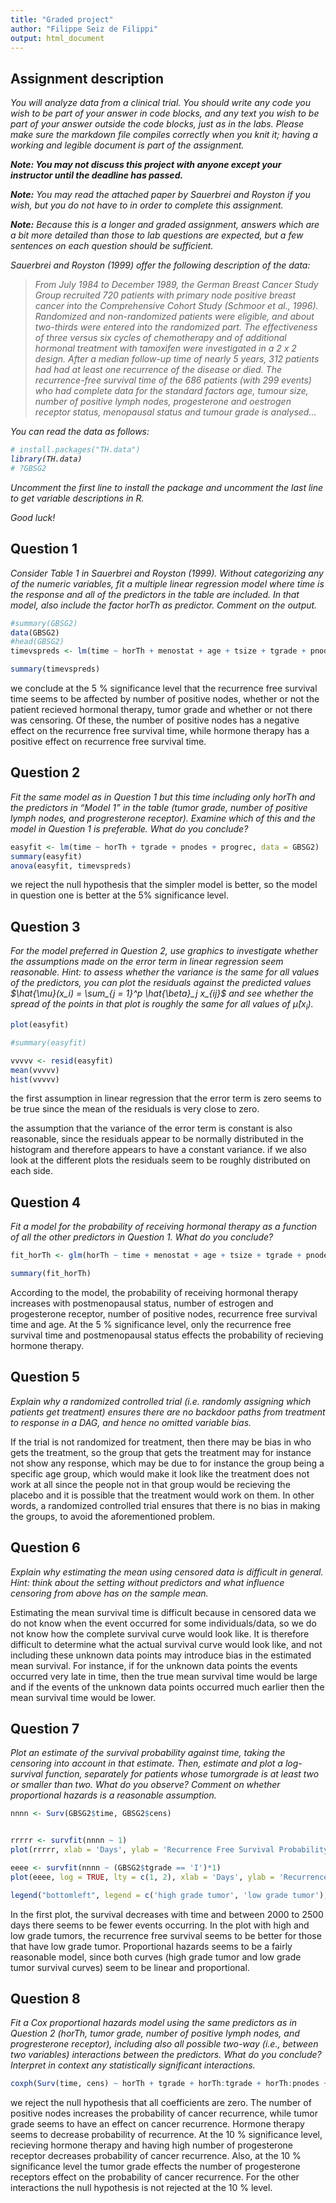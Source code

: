 ```yaml
---
title: "Graded project"
author: "Filippe Seiz de Filippi"
output: html_document
---
```


## Assignment description

<em> 
You will analyze data from a clinical trial.  You should write any code you wish to be part of your answer in code blocks, and any text you wish to be part of your answer outside the code blocks, just as in the labs. Please make sure the markdown file compiles correctly when you knit it; having a working and legible document is part of the assignment.


**Note: You may not discuss this project with anyone except your instructor until the deadline has passed.** 

**Note:** You may read the attached paper by Sauerbrei and Royston if you wish, but you do not have to in order to complete this assignment.

**Note:** Because this is a longer and graded assignment, answers which are a bit more detailed than those to lab questions are expected, but a few sentences on each question should be sufficient.



Sauerbrei and Royston (1999) offer the following description of the data:

 > From July 1984 to December 1989, the German Breast Cancer Study Group recruited 720 patients with primary node positive breast cancer into the Comprehensive Cohort Study (Schmoor et al., 1996). Randomized and non-randomized patients were eligible, and about two-thirds were entered into the randomized part. The effectiveness of three versus six cycles of chemotherapy and of additional hormonal treatment with tamoxifen were investigated in a 2 x 2 design. After a median follow-up time of nearly 5 years, 312 patients had had at least one recurrence of the disease or died. The recurrence-free survival time of the 686 patients (with 299 events) who had complete data for the standard factors age, tumour size, number of positive lymph nodes, progesterone and oestrogen receptor status, menopausal status and tumour grade is analysed...

You can read the data as follows:

```r
# install.packages("TH.data")
library(TH.data)
# ?GBSG2
```

Uncomment the first line to install the package and uncomment the last line to get variable descriptions in R.

Good luck!

</em>


## Question 1

*Consider Table 1 in Sauerbrei and Royston (1999). Without categorizing any of the numeric variables, fit a multiple linear regression model where time is the response and all of the predictors in the table are included. In that model, also include the factor horTh as predictor. Comment on the output.*
```r
#summary(GBSG2)
data(GBSG2)
#head(GBSG2)
timevspreds <- lm(time ~ horTh + menostat + age + tsize + tgrade + pnodes + progrec + estrec + cens, data = GBSG2)

summary(timevspreds)
```
we conclude at the 5 % significance level that the recurrence free survival time seems to be affected by number of positive nodes, whether or not the patient recieved hormonal therapy, tumor grade and whether or not there was censoring. Of these, the number of positive nodes has a negative effect on the recurrence free survival time, while hormone therapy has a positive effect on recurrence free survival time.   

 
## Question 2

*Fit the same model as in Question 1 but this time including only horTh and the predictors in "Model 1" in the table (tumor grade, number of positive lymph nodes, and progresterone receptor). Examine which of this and the model in Question 1 is preferable. What do you conclude?*
```r
easyfit <- lm(time ~ horTh + tgrade + pnodes + progrec, data = GBSG2)
summary(easyfit)
anova(easyfit, timevspreds)

```

we reject the null hypothesis that the simpler model is better, so the model in question one is better at the 5% significance level.

## Question 3

*For the model preferred in Question 2, use graphics to investigate whether the assumptions made on the error term in linear regression seem reasonable. Hint: to assess whether the variance is the same for all values of the predictors, you can plot the residuals against the predicted values $\hat{\mu}(x_i) = \sum_{j = 1}^p \hat{\beta}_j x_{ij}$ and see whether the spread of the points in that plot is roughly the same for all values of $\hat{\mu}(x_i)$.*
```r


plot(easyfit)

#summary(easyfit)

vvvvv <- resid(easyfit)
mean(vvvvv)
hist(vvvvv)
```
the first assumption in linear regression that the error term is zero seems to be true since the mean of the residuals is very close to zero.

the assumption that the variance of the error term is constant is also reasonable, since the residuals appear to be normally distributed in the histogram and therefore appears to have a constant variance. if we also look at the different plots the residuals seem to be roughly distributed on each side. 



## Question 4

*Fit a model for the probability of receiving hormonal therapy as a function of all the other predictors in Question 1. What do you conclude?*
```r
fit_horTh <- glm(horTh ~ time + menostat + age + tsize + tgrade + pnodes + progrec + estrec + cens, data = GBSG2, family = binomial)

summary(fit_horTh)
```
According to the model, the probability of receiving hormonal therapy increases with postmenopausal status, number of estrogen and progesterone receptor, number of positive nodes, recurrence free survival time and age. At the 5 % significance level, only the recurrence free survival time and postmenopausal status effects the probability of recieving hormone therapy.  

## Question 5

*Explain why a randomized controlled trial (i.e. randomly assigning which patients get treatment) ensures there are no backdoor paths from treatment to response in a DAG, and hence no omitted variable bias.*

If the trial is not randomized for treatment, then there may be bias in who gets the treatment, so the group that gets the treatment may for instance not show any response, which may be due to for instance the group being a specific age group, which would make it look like the treatment does not work at all since the people not in that group would be recieving the placebo and it is possible that the treatment would work on them. In other words, a randomized controlled trial ensures that there is no bias in making the groups, to avoid the aforementioned problem.  


## Question 6

*Explain why estimating the mean using censored data is difficult in general. Hint: think about the setting without predictors and what influence censoring from above has on the sample mean.*

Estimating the mean survival time is difficult because in censored data we do not know when the event occurred for some individuals/data, so we do not know how the complete survival curve would look like. It is therefore difficult to determine what the actual survival curve would look like, and not including these unknown data points may introduce bias in the estimated mean survival. For instance, if for the unknown data points the events occurred very late in time, then the true mean survival time would be large and if the events of the unknown data points occurred much earlier then the mean survival time would be lower.   

## Question 7

*Plot an estimate of the survival probability against time, taking the censoring into account in that estimate. Then, estimate and plot a log-survival function, separately for patients whose tumorgrade is at least two or smaller than two. What do you observe? Comment on whether proportional hazards is a reasonable assumption.*
```r

nnnn <- Surv(GBSG2$time, GBSG2$cens)


rrrrr <- survfit(nnnn ~ 1)
plot(rrrrr, xlab = 'Days', ylab = 'Recurrence Free Survival Probability')

eeee <- survfit(nnnn ~ (GBSG2$tgrade == 'I')*1)
plot(eeee, log = TRUE, lty = c(1, 2), xlab = 'Days', ylab = 'Recurrence Free Survival Probability')

legend("bottomleft", legend = c('high grade tumor', 'low grade tumor'), lty = c(1, 2))

```
In the first plot, the survival decreases with time and between 2000 to 2500 days there seems to be fewer events occurring. In the plot with high and low grade tumors, the recurrence free survival seems to be better for those that have low grade tumor. Proportional hazards seems to be a fairly reasonable model, since both curves (high grade tumor and low grade tumor survival curves) seem to be linear and proportional. 

## Question 8

*Fit a Cox proportional hazards model using the same predictors as in Question 2 (horTh, tumor grade, number of positive lymph nodes, and progresterone receptor), including also all possible two-way (i.e., between two variables) interactions between the predictors. What do you conclude? Interpret in context any statistically significant interactions.*
```r
coxph(Surv(time, cens) ~ horTh + tgrade + horTh:tgrade + horTh:pnodes + horTh:progrec + pnodes:tgrade + pnodes:progrec + progrec:tgrade + pnodes + progrec, data = GBSG2)
```
we reject the null hypothesis that all coefficients are zero. The number of positive nodes increases the probability of cancer recurrence, while tumor grade seems to have an effect on cancer recurrence. Hormone therapy seems to decrease probability of recurrence. At the 10 % significance level, recieving hormone therapy and having high number of progesterone receptor decreases probability of cancer recurrence. Also, at the 10 % significance level the tumor grade effects the number of progesterone receptors effect on the probability of cancer recurrence. For the other interactions the null hypothesis is not rejected at the 10 % level.  






